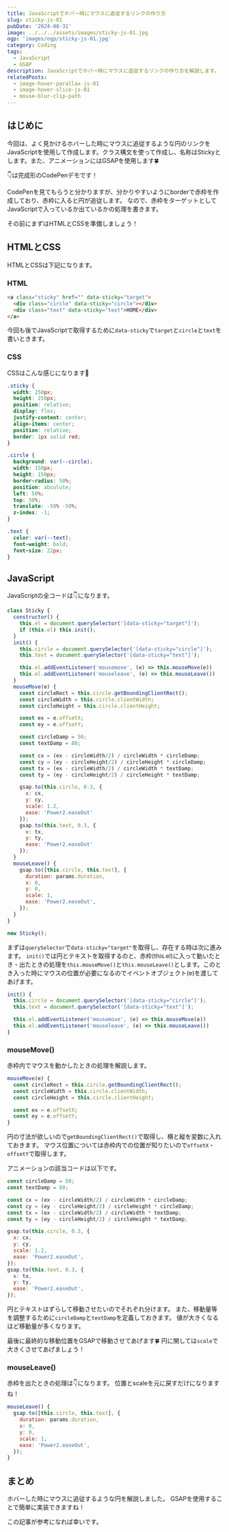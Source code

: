 ```yaml
---
title: JavaScriptでホバー時にマウスに追従するリンクの作り方
slug: sticky-js-01
pubDate: '2024-08-31'
image: ../../../assets/images/sticky-js-01.jpg
ogp: 'images/ogp/sticky-js-01.jpg'
category: Coding
tags:
  - JavaScript
  - GSAP
description: JavaScriptでホバー時にマウスに追従するリンクの作り方を解説します。
relatedPosts:
  - image-hover-parallax-js-01
  - image-hover-slice-js-01
  - mouse-blur-clip-path
---
```


## はじめに

今回は、よく見かけるホバーした時にマウスに追従するような円のリンクをJavaScriptを使用して作成します。クラス構文を使って作成し、名称はStickyとします。また、アニメーションにはGSAPを使用します🍀

👇は完成形のCodePenデモです！
<CodePenEmbed penId="yLdqjQy" title="Mouse Sticky with GSAP" />

CodePenを見てもらうと分かりますが、分かりやすいようにborderで赤枠を作成しており、赤枠に入ると円が追従します。
なので、赤枠をターゲットとしてJavaScriptで入っているか出ているかの処理を書きます。

その前にまずはHTMLとCSSを準備しましょう！

## HTMLとCSS

HTMLとCSSは下記になります。

### HTML

```html title="index.html"
<a class="sticky" href="" data-sticky="target">
  <div class="circle" data-sticky="circle"></div>
  <div class="text" data-sticky="text">HOME</div>
</a>
```

今回も後でJavaScriptで取得するために`data-sticky`で`target`と`circle`と`text`を書いときます。

### CSS

CSSはこんな感じになります💅

```css title="style.scss"
.sticky {
  width: 250px;
  height: 250px;
  position: relative;
  display: flex;
  justify-content: center;
  align-items: center;
  position: relative;
  border: 1px solid red;
}

.circle {
  background: var(--circle);
  width: 150px;
  height: 150px;
  border-radius: 50%;
  position: absolute;
  left: 50%;
  top: 50%;
  translate: -50% -50%;
  z-index: -1;
}

.text {
  color: var(--text);
  font-weight: bold;
  font-size: 22px;
}

```

## JavaScript

JavaScriptの全コードは👇になります。

```js title="sticky.js"
class Sticky {
  constructor() {
    this.el = document.querySelector('[data-sticky="target"]');
    if (this.el) this.init();
  }
  init() {
    this.circle = document.querySelector('[data-sticky="circle"]');
    this.text = document.querySelector('[data-sticky="text"]');

    this.el.addEventListener('mousemove', (e) => this.mouseMove(e))
    this.el.addEventListener('mouseleave', (e) => this.mouseLeave())
  }
  mouseMove(e) {
    const circleRect = this.circle.getBoundingClientRect();
    const circleWidth = this.circle.clientWidth;
    const circleHeight = this.circle.clientHeight;

    const ex = e.offsetX;
    const ey = e.offsetY;

    const circleDamp = 50;
    const textDamp = 80;

    const cx = (ex - circleWidth/2) / circleWidth * circleDamp;
    const cy = (ey - circleHeight/2) / circleHeight * circleDamp;
    const tx = (ex - circleWidth/2) / circleWidth * textDamp;
    const ty = (ey - circleHeight/2) / circleHeight * textDamp;

    gsap.to(this.circle, 0.3, {
      x: cx,
      y: cy,
      scale: 1.2,
      ease: 'Power2.easeOut'
    });
    gsap.to(this.text, 0.3, {
      x: tx,
      y: ty,
      ease: 'Power2.easeOut'
    });
  }
  mouseLeave() {
    gsap.to([this.circle, this.text], {
      duration: params.duration,
      x: 0,
      y: 0,
      scale: 1,
      ease: 'Power2.easeOut',
    });
  }
}

new Sticky();
```

まずは`querySelector`で`data-sticky="target"`を取得し、存在する時は次に進みます。
`init()`では円とテキストを取得するのと、赤枠(this.el)に入って動いたとき・出たときの処理を`this.mouseMove()`と`this.mouseLeave()`とします。このとき入った時にマウスの位置が必要になるのでイベントオブジェクト(e)を渡してあげます。

```js
init() {
  this.circle = document.querySelector('[data-sticky="circle"]');
  this.text = document.querySelector('[data-sticky="text"]');

  this.el.addEventListener('mousemove', (e) => this.mouseMove(e))
  this.el.addEventListener('mouseleave', (e) => this.mouseLeave())
}
```

### mouseMove()

赤枠内でマウスを動かしたときの処理を解説します。

```js
mouseMove(e) {
  const circleRect = this.circle.getBoundingClientRect();
  const circleWidth = this.circle.clientWidth;
  const circleHeight = this.circle.clientHeight;

  const ex = e.offsetX;
  const ey = e.offsetY;
}
```

円の寸法が欲しいので`getBoundingClientRect()`で取得し、横と縦を変数に入れておきます。
マウス位置については赤枠内での位置が知りたいので`offsetX`・`offsetY`で取得します。

アニメーションの該当コードは以下です。

```js
const circleDamp = 50;
const textDamp = 80;

const cx = (ex - circleWidth/2) / circleWidth * circleDamp;
const cy = (ey - circleHeight/2) / circleHeight * circleDamp;
const tx = (ex - circleWidth/2) / circleWidth * textDamp;
const ty = (ey - circleHeight/2) / circleHeight * textDamp;

gsap.to(this.circle, 0.3, {
  x: cx,
  y: cy,
  scale: 1.2,
  ease: 'Power2.easeOut',
});
gsap.to(this.text, 0.3, {
  x: tx,
  y: ty,
  ease: 'Power2.easeOut',
});
```

円とテキストはずらして移動させたいのでそれぞれ分けます。
また、移動量等を調整するために`circleDamp`と`textDamp`を定義しておきます。
値が大きくなるほど移動量が多くなります。

最後に最終的な移動位置をGSAPで移動させてあげます🍀
円に関しては`scale`で大きくさせてあげましょう！

### mouseLeave()

赤枠を出たときの処理は👇になります。
位置とscaleを元に戻すだけになりますね！

```js
mouseLeave() {
  gsap.to([this.circle, this.text], {
    duration: params.duration,
    x: 0,
    y: 0,
    scale: 1,
    ease: 'Power2.easeOut',
  });
}
```

<PostAdUnit />

## まとめ

ホバーした時にマウスに追従するような円を解説しました。
GSAPを使用することで簡単に実装できますね！

この記事が参考になれば幸いです。